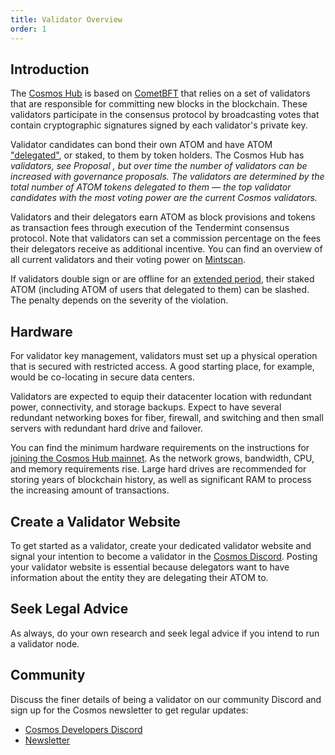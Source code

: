 ```yaml
---
title: Validator Overview
order: 1
---
```



## Introduction

The [Cosmos Hub](/validators/README.md) is based on [CometBFT](https://docs.cometbft.com/v0.34/introduction/what-is-cometbft) that relies on a set of validators that are responsible for committing new blocks in the blockchain. These validators participate in the consensus protocol by broadcasting votes that contain cryptographic signatures signed by each validator's private key.

Validator candidates can bond their own ATOM and have ATOM ["delegated"](/delegators/delegator-guide-cli), or staked, to them by token holders. The Cosmos Hub has <Var children={currentParams.staking.MaxValidators} /> validators, see Proposal <Var children={currentParams.proposals.numberOfValidatorsProp} />, but over time the number of validators can be increased with governance proposals. The validators are determined by the total number of ATOM tokens delegated to them — the top <Var children={currentParams.staking.MaxValidators} /> validator candidates with the most voting power are the current Cosmos validators.

Validators and their delegators earn ATOM as block provisions and tokens as transaction fees through execution of the Tendermint consensus protocol. Note that validators can set a commission percentage on the fees their delegators receive as additional incentive. You can find an overview of all current validators and their voting power on [Mintscan](https://www.mintscan.io/cosmos/validators).

If validators double sign or are offline for an [extended period](/validators/validator-faq#what-are-the-slashing-conditions), their staked ATOM (including ATOM of users that delegated to them) can be slashed. The penalty depends on the severity of the violation.

## Hardware

For validator key management, validators must set up a physical operation that is secured with restricted access. A good starting place, for example, would be co-locating in secure data centers.

Validators are expected to equip their datacenter location with redundant power, connectivity, and storage backups. Expect to have several redundant networking boxes for fiber, firewall, and switching and then small servers with redundant hard drive and failover.

You can find the minimum hardware requirements on the instructions for [joining the Cosmos Hub mainnet](/hub-tutorials/join-mainnet). As the network grows, bandwidth, CPU, and memory requirements rise. Large hard drives are recommended for storing years of blockchain history, as well as significant RAM to process the increasing amount of transactions.

## Create a Validator Website

To get started as a validator, create your dedicated validator website and signal your intention to become a validator in the [Cosmos Discord](https://discord.gg/cosmosnetwork). Posting your validator website is essential because delegators want to have information about the entity they are delegating their ATOM to.

## Seek Legal Advice

As always, do your own research and seek legal advice if you intend to run a validator node.

## Community

Discuss the finer details of being a validator on our community Discord and sign up for the Cosmos newsletter to get regular updates:

* [Cosmos Developers Discord](https://discord.gg/cosmosnetwork)
* [Newsletter](https://cosmos.network/updates/signup/)
